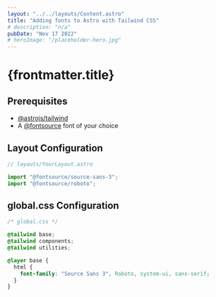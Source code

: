 ```yaml
---
layout: "../../layouts/Content.astro"
title: "Adding fonts to Astro with Tailwind CSS"
# description: "n/a"
pubDate: "Nov 17 2022"
# heroImage: "/placeholder-hero.jpg"
---
```


# {frontmatter.title}

## Prerequisites

- [@astrojs/tailwind](https://docs.astro.build/en/guides/integrations-guide/tailwind/)
- A [@fontsource](https://fontsource.org/fonts/source-sans-3) font of your choice

## Layout Configuration

```jsx
// layouts/YourLayout.astro

import "@fontsource/source-sans-3";
import "@fontsource/roboto";
```

## global.css Configuration

```css
/* global.css */

@tailwind base;
@tailwind components;
@tailwind utilities;

@layer base {
  html {
    font-family: "Source Sans 3", Roboto, system-ui, sans-serif;
  }
}
```
